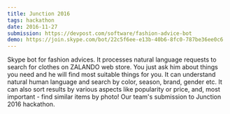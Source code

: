 ```yaml
---
title: Junction 2016
tags: hackathon
date: 2016-11-27
submission: https://devpost.com/software/fashion-advice-bot
demo: https://join.skype.com/bot/22c5f6ee-e13b-40b6-8fc0-787be36ee0c6
---
```


Skype bot for fashion advices.
It processes natural language requests to search for clothes on ZALANDO web store.
You just ask him about things you need and he will find most suitable things for you.
It can understand natural human language and search by color, season, brand, gender etc.
It can also sort results by various aspects like popularity or price, and, most important - find similar items by photo!
Our team's submission to Junction 2016 hackathon.
